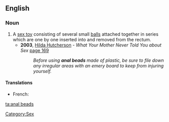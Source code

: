 ==English==
{{wikipedia}}

===Noun===
{{infl|en|noun|head=[[anal]] [[beads]]}} {{pluralonly}}

# A [[sex toy]] consisting of several small [[ball]]s attached together in series which are one by one inserted into and removed from the rectum.
#*'''2003''', [[w:Hilda Hutcherson|Hilda Hutcherson]] - ''What Your Mother Never Told You about Sex'' [http://books.google.co.uk/books?id=xu8tb2o66iIC&pg=PA169&dq=%22using+anal+beads%22&sig=sbIR1VaGAj9DLLaIymgTNwzDSLo page 169]
#*:''Before using '''anal beads''' made of plastic, be sure to file down any irregular areas with an emery board to keep from injuring yourself.''

====Translations====
*French: {{t-|fr|chapelet Thaï|m}}

[[Category:Sex]]

[[ta:anal beads]]